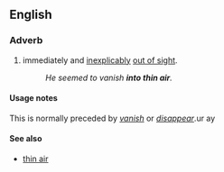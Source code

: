 ==English==

===Adverb===
{{en-adv|pos=[[into]] [[thin]] [[air]]|-}}

# {{idiom}} immediately and [[inexplicably]] [[out of sight]].
#:''He seemed to vanish '''into thin air'''.''

====Usage notes====
This is normally preceded by ''[[vanish]]'' or ''[[disappear]]''.ur ay

====See also====
*[[thin air]]